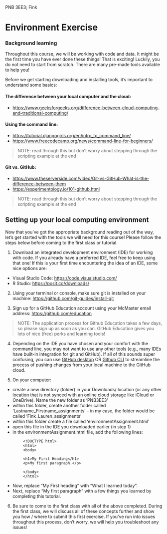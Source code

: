 PNB 3EE3; Fink

# Environment Exercise

### Background learning
Throughout this course, we will be working with code and data. It might be the first time you have ever done these things! That is exciting! Luckily, you do not need to start from scratch. There are many pre-made tools available to help you! 

Before we get starting downloading and installing tools, it's important to understand some basics: 

#### The difference between your local computer and the cloud:

- [https://www.geeksforgeeks.org/difference-between-cloud-computing-and-traditional-computing/](https://www.geeksforgeeks.org/difference-between-cloud-computing-and-traditional-computing/ ) 

#### Using the command line: 

- [https://tutorial.djangogirls.org/en/intro_to_command_line/](https://tutorial.djangogirls.org/en/intro_to_command_line/)
- [https://www.freecodecamp.org/news/command-line-for-beginners/](https://www.freecodecamp.org/news/command-line-for-beginners/)

> NOTE: read through this but don't worry about stepping through the scripting example at the end

#### Git vs. GitHub:

- [https://www.theserverside.com/video/Git-vs-GitHub-What-is-the-difference-between-them](https://www.theserverside.com/video/Git-vs-GitHub-What-is-the-difference-between-them)
- [https://experimentology.io/101-github.html](https://experimentology.io/101-github.html)

> NOTE: read through this but don't worry about stepping through the scripting example at the end


## Setting up your local computing environment
Now that you've got the appropriate background reading out of the way, let's get started with the tools we will need for this course! Please follow the steps below before coming to the first class or tutorial. 

1. Download an integrated development environment (IDE) for working with code. If you already have a preferred IDE, feel free to keep using that one! If this is your first time encountering the idea of an IDE, some nice options are: 
- Visual Studio Code: [https://code.visualstudio.com/](https://code.visualstudio.com/) 
- R Studio: [https://posit.co/downloads/](https://posit.co/downloads/)

2. Using your terminal or console, make sure git is installed on your machine: [https://github.com/git-guides/install-git](https://github.com/git-guides/install-git ) 

3. Sign up for a GitHub Education account using your McMaster email address: [https://github.com/education](https://github.com/education)

> NOTE: The application process for Github Education takes a few days, so please sign up as soon as you can. GitHub Education gives you lots of nice (free) perks and learning tools!

4. Depending on the IDE you have chosen and your comfort with the command line, you may not want to use any other tools (e.g., many IDEs have built-in integration for git and GitHub). If all of this sounds super confusing, you can use [GitHub desktop](https://github.com/apps/desktop) OR [Github CLI](https://cli.github.com/) to streamline the process of pushing changes from your local machine to the GitHub cloud.  

5. On your computer: 
- create a new directory (folder) in your Downloads/ location (or any other location that is not synced with an online cloud storage like iCloud or OneDrive). Name the new folder as 'PNB3EE3'
- within this folder, create another folder called 'Lastname_Firstname_assignments' -- in my case, the folder would be called 'Fink_Lauren_assignments'
- within this folder create a file called 'environmentAssignment.html'
- open this file in the IDE you downloaded earlier (in step 1)
- in the environmentAssignment.html file, add the following lines:

```
        <!DOCTYPE html>
        <html>
        <body>

        <h1>My First Heading</h1>
        <p>My first paragraph.</p>

        </body>
        </html>
```

- Now, replace "My First heading" with "What I learned today". 
- Next, replace "My first paragraph" with a few things you learned by completing this tutorial. 

6. Be sure to come to the first class with all of the above completed. During the first class, we will discuss all of these concepts further and show you how / where to submit this first exercise. If you've run into issues throughout this process, don't worry, we will help you troubleshoot any issues!


